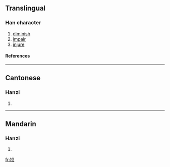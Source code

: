 {{see|損}}

==Translingual==
===Han character===
{{Han char|rn=64|rad=手|as=07|sn=10|four=|canj=手口月人 (QRBO)}}
# [[diminish]]
# [[impair]]
# [[injure]]
====References====
{{Han ref|kx=0434.241|hdz=31883.010|uh=635F|ud=25439}}
----
==Cantonese==
===Hanzi===
{{yue-hanzi|jyut=|y=syun2}}
# {{defn|Cantonese}}
----
==Mandarin==
===Hanzi===
{{cmn-hanzi|tra=損|pin=[[sǔn]] (sun3)|wg=sun<sup>3</sup>}}
# {{defn|Mandarin}}

[[fr:损]]